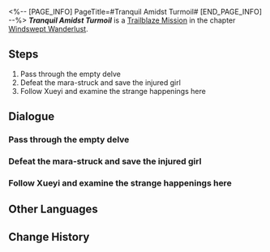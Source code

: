 <%-- [PAGE_INFO]
PageTitle=#Tranquil Amidst Turmoil#
[END_PAGE_INFO] --%>
{{Stub|Dialogue.}}
{{Mission Infobox
|id            = 1020901
|title         = 
|image         = <!--Mission Tranquil Amidst Turmoil.png-->
|type          = Trailblaze
|event_name    = 
|chapter       = Windswept Wanderlust
|requirements  = {{subst:void|<!--Unknown: {"Type":"Manual"}-->}}
|summary       = <!--official mission summary from Fate's Atlas-->
|characters    = Dan Heng; Luocha; Sushang; Trailblazer; Xueyi
|startLocation = [[The Xianzhou Luofu]] - [[Artisanship Commission]]
|world         = The Xianzhou Luofu
|area          = Artisanship Commission
|prev          = 
|next          = 
|rewards       = 
}}
'''''Tranquil Amidst Turmoil''''' is a [[Trailblaze Mission]] in the chapter [[Windswept Wanderlust]].

==Steps==
# Pass through the empty delve
# Defeat the mara-struck and save the injured girl
# Follow Xueyi and examine the strange happenings here

<!--
==Gameplay Notes==

--><!--
==Trial Character==

-->
==Dialogue==
{{Stub Dialogue}}
{{Dialogue End}}

===Pass through the empty delve{{subst:void|<!--102090102-->}}===
{{Mission Description|type=trailblaze|location=Artisanship Commission|update|On the other side, Luocha, Sushang, and you drift along on the starskiff and eventually arrive at an abandoned delve.}}
{{Dialogue Start}}
:{{tx}}
{{Dialogue End}}

===Defeat the mara-struck and save the injured girl{{subst:void|<!--102090103-->}}===
{{Mission Description|type=trailblaze|location=Artisanship Commission|update|On the other side, Luocha, Sushang, and you drift along on the starskiff and eventually arrive at an abandoned delve.<br />As the three of you look for the exit, you see a girl trapped by the mara-struck and in grave danger.}}
{{Dialogue Start}}
:{{tx}}
{{Dialogue End}}

===Follow Xueyi and examine the strange happenings here{{subst:void|<!--102090105-->}}===
{{Mission Description|type=trailblaze|location=Artisanship Commission|update|After saving the girl who calls herself a Judge of the Ten-Lords Commission, you learn that strange happenings are currently occurring on Xianzhou.}}
{{Dialogue Start}}
:{{tx}}
{{Dialogue End}}

==Other Languages==
{{Other Languages
|en   = Tranquil Amidst Turmoil
|zhs  = 诸天无安，迷途难返
|zht  = 諸天無安，迷途難返
|ja   = 諸天に平安なし、迷途重ね返る術なし
|ko   = 혼란 속 천하, 그릇된 길
|es   = Tranquilidad en medio de la confusión
|fr   = Le calme au cœur de la tempête
|ru   = Тихая гавань посреди хаоса
|th   = ไร้ทางถดถอย ในยามโกลาหล
|vi   = Lạc Lối Khó Trở Lại
|de   = In turbulenten Zeiten gibt es keinen Weg zurück
|id   = Tidak Ada Jalan Untuk Kembali
|pt   = Serenidade Em Meio à Instabilidade
}}

==Change History==
{{Change History|1.0}}
